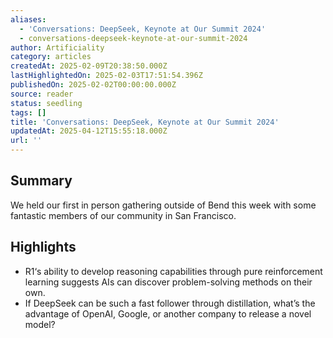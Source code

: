 ```yaml
---
aliases:
  - 'Conversations: DeepSeek, Keynote at Our Summit 2024'
  - conversations-deepseek-keynote-at-our-summit-2024
author: Artificiality
category: articles
createdAt: 2025-02-09T20:38:50.000Z
lastHighlightedOn: 2025-02-03T17:51:54.396Z
publishedOn: 2025-02-02T00:00:00.000Z
source: reader
status: seedling
tags: []
title: 'Conversations: DeepSeek, Keynote at Our Summit 2024'
updatedAt: 2025-04-12T15:55:18.000Z
url: ''
---
```

## Summary

We held our first in person gathering outside of Bend this week with some fantastic members of our community in San Francisco.

## Highlights

- R1‘s ability to develop reasoning capabilities through pure reinforcement learning suggests AIs can discover problem-solving methods on their own.
- If DeepSeek can be such a fast follower through distillation, what’s the advantage of OpenAI, Google, or another company to release a novel model?
